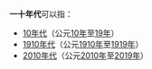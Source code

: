 '''一十年代'''可以指：
*[[10年代|10年代]]（公元[[10年|10年]]至[[19年|19年]]）
*[[1910年代|1910年代]]（公元[[1910年|1910年]]至[[1919年|1919年]]）
*[[2010年代|2010年代]]（公元[[2010年|2010年]]至[[2019年|2019年]]）

{{disambig|Cat=四字消歧义}}